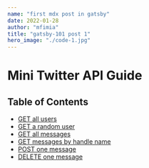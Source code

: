 ```yaml
---
name: "first mdx post in gatsby"
date: 2022-01-28
author: "mfimia"
title: "gatsby-101 post 1"
hero_image: "./code-1.jpg"
---
```


# Mini Twitter API Guide

## Table of Contents

- [GET all users](https://wbs-twitter-clone.herokuapp.com/users)
- [GET a random user](https://wbs-twitter-clone.herokuapp.com/me)
- [GET all messages ](https://wbs-twitter-clone.herokuapp.com/messages/)
- [GET messages by handle name](https://wbs-twitter-clone.herokuapp.com/find/message/:id)
- [POST one message](https://wbs-twitter-clone.herokuapp.com/messages)
- [DELETE one message](https://wbs-twitter-clone.herokuapp.com/messages/:id)
